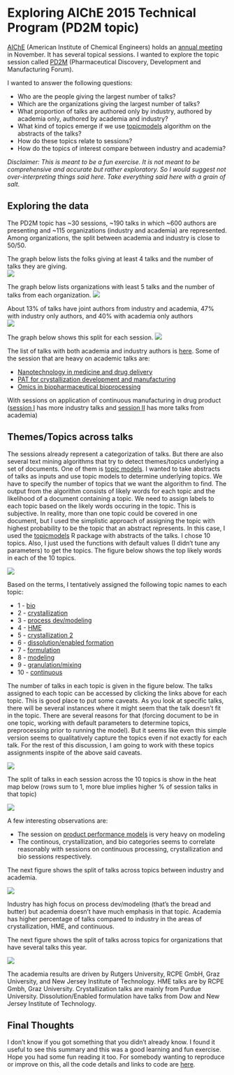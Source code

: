 
# Exploring AIChE 2015 Technical Program (PD2M topic)

[AIChE](http://www.aiche.org/) (American Institute of Chemical Engineers) holds an [annual meeting](http://www.aiche.org/conferences/aiche-annual-meeting/2015) in November. It has several topical sessions. I wanted to explore the topic session called [PD2M](https://aiche.confex.com/aiche/2015/webprogram/26.html) (Pharmaceutical Discovery, Development and Manufacturing Forum).  

I wanted to answer the following questions:

* Who are the people giving the largest number of talks?
* Which are the organizations giving the largest number of talks?
* What proportion of talks are authored only by industry, authored by academia only, authored by academia and industry?
* What kind of topics emerge if we use [topicmodels](http://www.cs.columbia.edu/~blei/topicmodeling.html) algorithm on the abstracts of the talks?
* How do these topics relate to sessions?
* How do the topics of interest compare between industry and academia?

*Disclaimer: This is meant to be a fun exercise. It is not meant to be comprehensive and accurate but rather exploratory. So I would suggest not over-interpreting things said here. Take everything said here with a grain of salt.*


## Exploring the data

The PD2M topic has ~30 sessions, ~190 talks in which ~600 authors are presenting and ~115 organizations (industry and academia) are represented. Among organizations, the split between academia and industry is close to 50/50. 

The graph below lists the folks giving at least 4 talks and the number of talks they are giving.    
![](authtalks_ge4.png)

The graph below lists organizations with least 5 talks and the number of talks from each organization.
![](affiltalks.png)

About 13% of talks have joint authors from industry and academia, 47% with industry only authors, and 40% with academia only authors  
![](acadind.png)

The graph below shows this split for each session.
![](acadind_session.png)

The list of talks with both academia and industry authors is [here](acadind.html). Some of the session that are heavy on academic talks are:

* [Nanotechnology in medicine and drug delivery](https://aiche.confex.com/aiche/2015/webprogram/Session30309.html)
* [PAT for crystallization development and manufacturing](https://aiche.confex.com/aiche/2015/webprogram/Session30321.html)
* [Omics in biopharmaceutical bioprocessing](https://aiche.confex.com/aiche/2015/webprogram/Session30548.html)

With sessions on application of continuous manufacturing in drug product ([session I](https://aiche.confex.com/aiche/2015/webprogram/Session30207.html) has more industry talks and [session II](https://aiche.confex.com/aiche/2015/webprogram/Session31416.html) has more talks from academia)

## Themes/Topics across talks

The sessions already represent a categorization of talks. But there are also several text mining algorithms that try to detect themes/topics underlying a set of documents. One of them is [topic models](http://www.cs.columbia.edu/~blei/topicmodeling.html). I wanted to take abstracts of talks as inputs and use topic models to determine underlying topics. We have to specify the number of topics that we want the algorithm to find. The output from the algorithm consists of likely words for each topic and the likelihood of a document containing a topic. We need to assign labels to each topic based on the likely words occuring in the topic. This is subjective. In reality, more than one topic could be covered in one document, but I used the simplistic approach of assigning the topic with highest probability to be the topic that an abstract represents. In this case, I used the [topicmodels](https://cran.r-project.org/web/packages/topicmodels/vignettes/topicmodels.pdf) R package with abstracts of the talks. I chose 10 topics. Also, I just used the functions with default values (I didn't tune any parameters) to get the topics. The figure below shows the top likely words in each of the 10 topics.

![](topicterms.png)

Based on the terms, I tentatively assigned the following topic names to each topic:

* 1 - [bio](linkFiles/topictalks1.html)
* 2 - [crystallization](linkFiles/topictalks2.html)
* 3 - [process dev/modeling](linkFiles/topictalks3.html)
* 4 - [HME](linkFiles/topictalks4.html)
* 5 - [crystallization 2](linkFiles/topictalks5.html)
* 6 - [dissolution/enabled formation](linkFiles/topictalks6.html)
* 7 - [formulation](linkFiles/topictalks7.html)
* 8 - [modeling](linkFiles/topictalks8.html)
* 9 - [granulation/mixing](linkFiles/topictalks9.html)
* 10 - [continuous](linkFiles/topictalks10.html)

The number of talks in each topic is given in the figure below. The talks assigned to each topic can be accessed by clicking the links above for each topic. This is good place to put some caveats. As you look at specific talks, there will be several instances where it might seem that the talk doesn't fit in the topic. There are several reasons for that (forcing document to be in one topic, working with default parameters to determine topics, preprocessing prior to running the model). But it seems like even this simple version seems to qualitatively capture the topics even if not exactly for each talk. For the rest of this discussion, I am going to work with these topics assignments inspite of the above said caveats. 

![](topictalks.png)

The split of talks in each session across the 10 topics is show in the heat map below (rows sum to 1, more blue implies higher % of session talks in that topic)

![](sessiontopics.png)

A few interesting observations are:

* The session on [product performance models](https://aiche.confex.com/aiche/2015/webprogram/Session30546.html) is very heavy on modeling
* The continous, crystallization, and bio categories seems to correlate reasonably with sessions on continuous processing, crystallization and bio sessions respectively.

The next figure shows the split of talks across topics between industry and academia.

![](typetopics.png)

Industry has high focus on process dev/modeling (that's the bread and butter) but academia doesn't have much emphasis in that topic. Academia has higher percentage of talks compared to industry in the areas of crystallization, HME, and continuous.

The next figure shows the split of talks across topics for organizations that have several talks this year.

![](affiltopics.png)

The academia results are driven by Rutgers University, RCPE GmbH, Graz University, and New Jersey Institute of Technology. HME talks are by RCPE Gmbh, Graz University. Crystallization talks are mainly from Purdue University. Dissolution/Enabled formulation have talks from Dow and New Jersey Institute of Technology.

## Final Thoughts

I don't know if you got something that you didn't already know. I found it useful to see this summary and this was a good learning and fun exercise. Hope you had some fun reading it too. For somebody wanting to reproduce or improve on this, all the code details and links to code are [here](impDetails.html).

